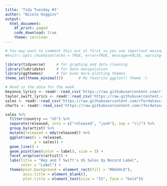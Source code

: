 ```yaml
---
title: 'Tidy Tuesday #3'
author: "Nicole Higgins"
output: 
  html_document:
    df_print: paged
    code_download: true
    theme: cerulean
---
```


```r
# You may want to comment this out at first so you see important messages and warnings
#knitr::opts_chunk$set(echo = TRUE, error=TRUE, message=FALSE, warning=FALSE)
```

```r
library(tidyverse)     # for graphing and data cleaning
library(lubridate)     # for date manipulation
library(ggthemes)      # for even more plotting themes
theme_set(theme_minimal())       # My favorite ggplot() theme :)
```

```r
# Read in the data for the week
beyonce_lyrics <- readr::read_csv('https://raw.githubusercontent.com/rfordatascience/tidytuesday/master/data/2020/2020-09-29/beyonce_lyrics.csv')
taylor_swift_lyrics <- readr::read_csv('https://raw.githubusercontent.com/rfordatascience/tidytuesday/master/data/2020/2020-09-29/taylor_swift_lyrics.csv')
sales <- readr::read_csv('https://raw.githubusercontent.com/rfordatascience/tidytuesday/master/data/2020/2020-09-29/sales.csv')
charts <- readr::read_csv('https://raw.githubusercontent.com/rfordatascience/tidytuesday/master/data/2020/2020-09-29/charts.csv')
```


```r
sales %>%
  filter(country == "US") %>%
  separate(released, into = c("released", "junk"), sep = "\\(") %>%
  group_by(artist) %>%
  mutate(released = mdy(released)) %>%
  ggplot(aes(x = released, 
             y = sales)) +
  geom_line() +
  geom_point(aes(color = label), size = 3) +
  facet_wrap(vars(artist)) +
  labs(title = "Bey and T Swift's US Sales by Record Label",
       color = "Label") +
  theme(plot.background = element_rect(fill = "#b6d4c8"),
        axis.title = element_blank(),
        plot.title = element_text(size = "15", face = "bold"))
```


